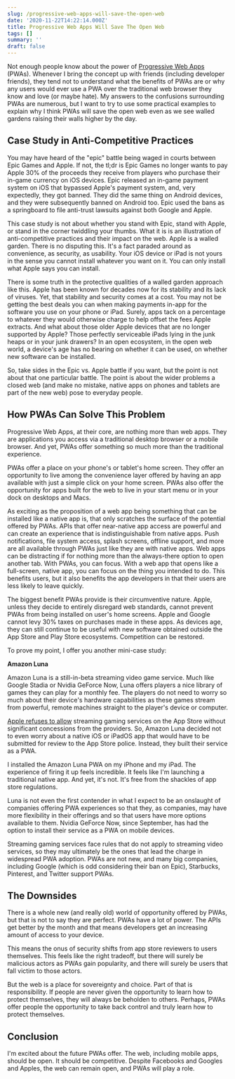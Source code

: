 ```yaml
---
slug: /progressive-web-apps-will-save-the-open-web
date: '2020-11-22T14:22:14.000Z'
title: Progressive Web Apps Will Save The Open Web
tags: []
summary: ''
draft: false
---
```

Not enough people know about the power of [Progressive Web Apps](<https://web.dev/tags/progressive-web-apps/>) (PWAs). Whenever I bring the concept up with friends (including developer friends), they tend not to understand what the benefits of PWAs are or why any users would ever use a PWA over the traditional web browser they know and love (or maybe hate). My answers to the confusions surrounding PWAs are numerous, but I want to try to use some practical examples to explain why I think PWAs will save the open web even as we see walled gardens raising their walls higher by the day.

## Case Study in Anti-Competitive Practices

You may have heard of the "epic" battle being waged in courts between Epic Games and Apple. If not, the tl;dr is Epic Games no longer wants to pay Apple 30% of the proceeds they receive from players who purchase their in-game currency on iOS devices. Epic released an in-game payment system on iOS that bypassed Apple's payment system, and, very expectedly, they got banned. They did the same thing on Android devices, and they were subsequently banned on Android too. Epic used the bans as a springboard to file anti-trust lawsuits against both Google and Apple.

This case study is not about whether you stand with Epic, stand with Apple, or stand in the corner twiddling your thumbs. What it is is an illustration of anti-competitive practices and their impact on the web. Apple is a walled garden. There is no disputing this. It's a fact paraded around as convenience, as security, as usability. Your iOS device or iPad is not yours in the sense you cannot install whatever you want on it. You can only install what Apple says you can install.

There is some truth in the protective qualities of a walled garden approach like this. Apple has been known for decades now for its stability and its lack of viruses. Yet, that stability and security comes at a cost. You may not be getting the best deals you can when making payments in-app for the software you use on your phone or iPad. Surely, apps tack on a percentage to whatever they would otherwise charge to help offset the fees Apple extracts. And what about those older Apple devices that are no longer supported by Apple? Those perfectly serviceable iPads lying in the junk heaps or in your junk drawers? In an open ecosystem, in the open web world, a device's age has no bearing on whether it can be used, on whether new software can be installed.

So, take sides in the Epic vs. Apple battle if you want, but the point is not about that one particular battle. The point is about the wider problems a closed web (and make no mistake, native apps on phones and tablets are part of the new web) pose to everyday people.

## How PWAs Can Solve This Problem

Progressive Web Apps, at their core, are nothing more than web apps. They are applications you access via a traditional desktop browser or a mobile browser. And yet, PWAs offer something so much more than the traditional experience.

PWAs offer a place on your phone's or tablet's home screen. They offer an opportunity to live among the convenience layer offered by having an app available with just a simple click on your home screen. PWAs also offer the opportunity for apps built for the web to live in your start menu or in your dock on desktops and Macs.

As exciting as the proposition of a web app being something that can be installed like a native app is, that only scratches the surface of the potential offered by PWAs. APIs that offer near-native app access are powerful and can create an experience that is indistinguishable from native apps. Push notifications, file system access, splash screens, offline support, and more are all available through PWAs just like they are with native apps. Web apps can be distracting if for nothing more than the always-there option to open another tab. With PWAs, you can focus. With a web app that opens like a full-screen, native app, you can focus on the thing you intended to do. This benefits users, but it also benefits the app developers in that their users are less likely to leave quickly.

The biggest benefit PWAs provide is their circumventive nature. Apple, unless they decide to entirely disregard web standards, cannot prevent PWAs from being installed on user's home screens. Apple and Google cannot levy 30% taxes on purchases made in these apps. As devices age, they can still continue to be useful with new software obtained outside the App Store and Play Store ecosystems. Competition can be restored.

To prove my point, I offer you another mini-case study:

**Amazon Luna**

Amazon Luna is a still-in-beta streaming video game service. Much like Google Stadia or Nvidia GeForce Now, Luna offers players a nice library of games they can play for a monthly fee. The players do not need to worry so much about their device's hardware capabilities as these games stream from powerful, remote machines straight to the player's device or computer.

[Apple refuses to allow](<https://www.theverge.com/2020/9/18/20912689/apple-cloud-gaming-streaming-xcloud-stadia-app-store-guidelines-rules>) streaming gaming services on the App Store without significant concessions from the providers. So, Amazon Luna decided not to even worry about a native iOS or iPadOS app that would have to be submitted for review to the App Store police. Instead, they built their service as a PWA.

I installed the Amazon Luna PWA on my iPhone and my iPad. The experience of firing it up feels incredible. It feels like I'm launching a traditional native app. And yet, it's not. It's free from the shackles of app store regulations.

Luna is not even the first contender in what I expect to be an onslaught of companies offering PWA experiences so that they, as companies, may have more flexibility in their offerings and so that users have more options available to them. Nvidia GeForce Now, since September, has had the option to install their service as a PWA on mobile devices.

Streaming gaming services face rules that do not apply to streaming video services, so they may ultimately be the ones that lead the charge in widespread PWA adoption. PWAs are not new, and many big companies, including Google (which is odd considering their ban on Epic), Starbucks, Pinterest, and Twitter support PWAs.

## The Downsides

There is a whole new (and really old) world of opportunity offered by PWAs, but that is not to say they are perfect. PWAs have a lot of power. The APIs get better by the month and that means developers get an increasing amount of access to your device.

This means the onus of security shifts from app store reviewers to users themselves. This feels like the right tradeoff, but there will surely be malicious actors as PWAs gain popularity, and there will surely be users that fall victim to those actors.

But the web is a place for sovereignty and choice. Part of that is responsibility. If people are never given the opportunity to learn how to protect themselves, they will always be beholden to others. Perhaps, PWAs offer people the opportunity to take back control and truly learn how to protect themselves.

## Conclusion

I'm excited about the future PWAs offer. The web, including mobile apps, should be open. It should be competitive. Despite Facebooks and Googles and Apples, the web can remain open, and PWAs will play a role.


  
